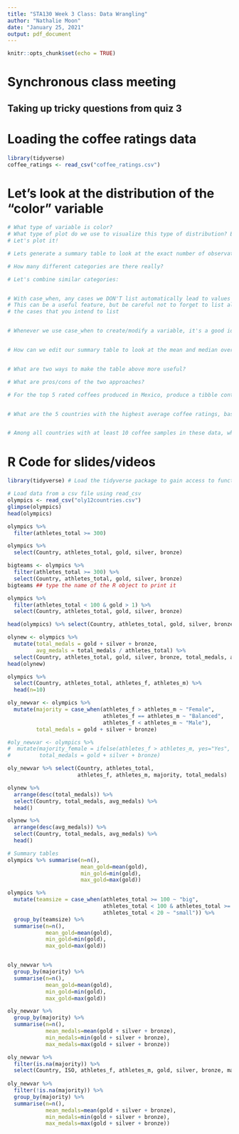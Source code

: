 ```yaml
---
title: "STA130 Week 3 Class: Data Wrangling"
author: "Nathalie Moon"
date: "January 25, 2021"
output: pdf_document
---
```


```r
knitr::opts_chunk$set(echo = TRUE)
```


# Synchronous class meeting

## Taking up tricky questions from quiz 3


# Loading the coffee ratings data
```r
library(tidyverse)
coffee_ratings <- read_csv("coffee_ratings.csv")
```


# Let's look at the distribution of the "color" variable
```r
# What type of variable is color? 
# What type of plot do we use to visualize this type of distribution? Barplot
# Let's plot it!

# Lets generate a summary table to look at the exact number of observations for each color of coffee bean

# How many different categories are there really?

# Let's combine similar categories:


# With case_when, any cases we DON'T list automatically lead to values of NA
# This can be a useful feature, but be careful not to forget to list all 
# the cases that you intend to list


# Whenever we use case_when to create/modify a variable, it's a good idea to create a summary table to make sure we did what we wanted to do!


# How can we edit our summary table to look at the mean and median overall coffee ratings (`total_cup_points`), and the standard deviation of the altitude at which the beans were harvested (`altitude_mean_meters`) for each color of coffee bean?


# What are two ways to make the table above more useful?

# What are pros/cons of the two approaches?
```


```r
# For the top 5 rated coffees produced in Mexico, produce a tibble containing the overall coffee rating (`total_cup_points`), owner (`owner`), and processing method (`processing_method`)


# What are the 5 countries with the highest average coffee ratings, based on the observations in the coffee ratings dataset?


# Among all countries with at least 10 coffee samples in these data, what are the 5 countries with the highest average coffee ratings?


```








\newpage
# R Code for slides/videos

```r
library(tidyverse) # Load the tidyverse package to gain access to functions we'll use

# Load data from a csv file using read_csv 
olympics <- read_csv("oly12countries.csv")
glimpse(olympics)
head(olympics)
```




```r
olympics %>% 
  filter(athletes_total >= 300)

olympics %>%
  select(Country, athletes_total, gold, silver, bronze)

bigteams <- olympics %>%
  filter(athletes_total >= 300) %>%
  select(Country, athletes_total, gold, silver, bronze)
bigteams ## type the name of the R object to print it

```

```r
olympics %>%
  filter(athletes_total < 100 & gold > 1) %>%
  select(Country, athletes_total, gold, silver, bronze)
```

```r
head(olympics) %>% select(Country, athletes_total, gold, silver, bronze)

olynew <- olympics %>%
  mutate(total_medals = gold + silver + bronze,
         avg_medals = total_medals / athletes_total) %>%
  select(Country, athletes_total, gold, silver, bronze, total_medals, avg_medals)
head(olynew)

olympics %>%
  select(Country, athletes_total, athletes_f, athletes_m) %>%
  head(n=10)

oly_newvar <- olympics %>%
  mutate(majority = case_when(athletes_f > athletes_m ~ "Female",
                              athletes_f == athletes_m ~ "Balanced",
                              athletes_f < athletes_m ~ "Male"),
         total_medals = gold + silver + bronze)

#oly_newvar <- olympics %>%
#  mutate(majority_female = ifelse(athletes_f > athletes_m, yes="Yes", no="No"),
#         total_medals = gold + silver + bronze)

oly_newvar %>% select(Country, athletes_total, 
                      athletes_f, athletes_m, majority, total_medals)
```

```r
olynew %>% 
  arrange(desc(total_medals)) %>%
  select(Country, total_medals, avg_medals) %>%
  head()

olynew %>% 
  arrange(desc(avg_medals)) %>%
  select(Country, total_medals, avg_medals) %>%
  head()
```


```r
# Summary tables
olympics %>% summarise(n=n(), 
                       mean_gold=mean(gold), 
                       min_gold=min(gold), 
                       max_gold=max(gold))

olympics %>% 
  mutate(teamsize = case_when(athletes_total >= 100 ~ "big",
                              athletes_total < 100 & athletes_total >= 20 ~ "medium",
                              athletes_total < 20 ~ "small")) %>%
  group_by(teamsize) %>%
  summarise(n=n(), 
            mean_gold=mean(gold), 
            min_gold=min(gold), 
            max_gold=max(gold))


oly_newvar %>% 
  group_by(majority) %>%
  summarise(n=n(), 
            mean_gold=mean(gold), 
            min_gold=min(gold), 
            max_gold=max(gold))
```

```r
oly_newvar %>%
  group_by(majority) %>%
  summarise(n=n(), 
            mean_medals=mean(gold + silver + bronze), 
            min_medals=min(gold + silver + bronze), 
            max_medals=max(gold + silver + bronze))

oly_newvar %>%
  filter(is.na(majority)) %>%
  select(Country, ISO, athletes_f, athletes_m, gold, silver, bronze, majority)
  
oly_newvar %>%
  filter(!is.na(majority)) %>%
  group_by(majority) %>%
  summarise(n=n(), 
            mean_medals=mean(gold + silver + bronze), 
            min_medals=min(gold + silver + bronze), 
            max_medals=max(gold + silver + bronze))
```



